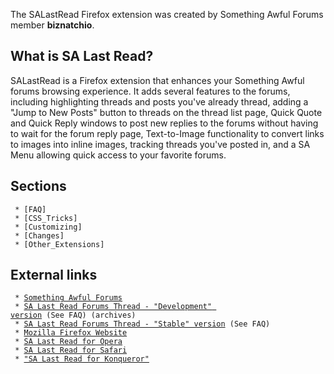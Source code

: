 The SALastRead Firefox extension was created by Something Awful Forums member '''biznatchio'''. 




== What is SA Last Read? ==
SALastRead is a Firefox extension that enhances your Something Awful forums browsing experience. It adds several features to the forums, including highlighting threads and posts you've already thread, adding a "Jump to New Posts" button to threads on the thread list page, Quick Quote and Quick Reply windows to post new replies to the forums without having to wait for the forum reply page, Text-to-Image functionality to convert links to images into inline images, tracking threads you've posted in, and a SA Menu allowing quick access to your favorite forums.

== Sections ==
  * [FAQ]
  * [CSS_Tricks]
  * [Customizing]
  * [Changes]
  * [Other_Extensions]

== External links ==
  * [http://forums.somethingawful.com/ Something Awful Forums]
  * [http://forums.somethingawful.com/showthread.php?s=&threadid=1723782 SA Last Read Forums Thread - "Development" version] (See FAQ) (archives)
  * [http://forums.somethingawful.com/showthread.php?s=&threadid=2015554 SA Last Read Forums Thread - "Stable" version] (See FAQ)
  * [http://www.mozilla.org/products/firefox/ Mozilla Firefox Website]
  * [http://forums.somethingawful.com/showthread.php?s=&threadid=1903701 SA Last Read for Opera]
  * [http://forums.somethingawful.com/showthread.php?s=&threadid=1706787 SA Last Read for Safari]
  * [http://archives.somethingawful.com/showthread.php?s=&threadid=1543330 "SA Last Read for Konqueror"] 